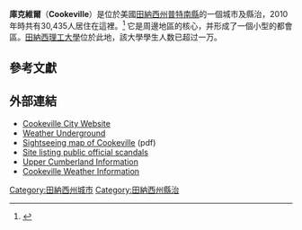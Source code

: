{{Infobox settlement
|official_name = Cookeville, Tennessee
|settlement_type = [[市|市]]
|nickname = Hub of the Upper Cumberland
|image_skyline = DowntownCookeville.jpg
|imagesize =
|image_caption =
|image_flag =
|image_seal =
|image_map = TNMap-doton-Cookeville.PNG
|mapsize = 250x200px
|map_caption = 在普特南縣和州內的位置
|image_map1 =
|mapsize1 =
|map_caption1 =
|coordinates_region = US-TN
|subdivision_type = 國家
|subdivision_type1 = [[美國各州|州]]
|subdivision_type2 = [[田纳西州县级行政区列表|縣]]
|subdivision_name = [[美國|美國]]
|subdivision_name1 = [[田納西州|田納西州]]
|subdivision_name2 = [[普特南縣_(田納西州)|普特南縣]]
|government_type = [[市議會|市議會]]
|leader_title = 市長
|leader_name = Ricky Shelton
|established_title = 建立
|established_date = 1854<ref name=landuse>Cookeville Regional Planning Commission, "[http://www.cookeville-tn.org/planning/uploads/pdf/comprehensive_plan.pdf Comprehensive Future Land Use Plan, Cookeville, Tennessee, 1999–2020] {{webarchive|url=https://web.archive.org/web/20140704063822/http://www.cookeville-tn.org/planning/uploads/pdf/comprehensive_plan.pdf |date=2014-07-04 }}," 5 October 2000, p. 3.  Retrieved: 16 January 2013.</ref>
|established_title2 = 法人地位
|established_date2 = 1903<ref>''[http://www.state.tn.us/sos/bluebook/05-06/48-data.pdf Tennessee Blue Book] {{Wayback|url=http://www.state.tn.us/sos/bluebook/05-06/48-data.pdf |date=20140803011120 }}'', 2005-2006, pp. 618-625.</ref>
|named_for = Richard F. Cooke
|area_magnitude = 1 E7
|area_total_km2 = 57.0
|area_total_sq_mi = 22.0
|area_land_km2 = 56.7
|area_land_sq_mi = 21.9
|area_water_km2 = 0.52
|area_water_sq_mi = 0.2
|population_as_of = 2012
|population_note = 
|population_total = 30,435
|elevation_m = 350
|elevation_ft = 1140
|timezone = [[北美中部時間|CST]]
|utc_offset = -6
|timezone_DST = [[北美中部時間|CDT]]
|utc_offset_DST = -5
|latd = 36 |latm = 9 |lats = 51 |latNS = N
|longd = 85 |longm = 30 |longs = 15 |longEW = W
| coordinates_type     = region:US-TN_type:city
| coordinates_display  = inline,title
|website = [http://www.cookeville-tn.org www.cookeville-tn.org]
|postal_code_type =
|postal_code =
|area_code = [[區號931|931]]
|blank_name = [[Federal_Information_Processing_Standard|FIPS編碼]]
|blank_info = 47-16920<ref name="GR2">{{cite web|url=http://factfinder2.census.gov|publisher=[[United_States_Census_Bureau|United States Census Bureau]]|accessdate=2008-01-31|title=American FactFinder|archive-date=2013-09-11|archive-url=https://web.archive.org/web/20130911234518/http://factfinder2.census.gov/|dead-url=no}}</ref>
|blank1_name = [[地名信息系統|GNIS]]特征ID
|blank1_info = 1647827<ref name="GR3">{{cite web|url=http://geonames.usgs.gov|accessdate=2008-01-31|title=US Board on Geographic Names|publisher=[[United_States_Geological_Survey|United States Geological Survey]]|date=2007-10-25|archive-date=2012-02-04|archive-url=https://web.archive.org/web/20120204035720/http://geonames.usgs.gov/|dead-url=no}}</ref>
|footnotes =
}}

'''庫克維爾'''（'''Cookeville'''）是位於美國[[田納西州|田納西州]][[普特南縣_(田納西州)|普特南縣]]的一個城市及縣治，2010年時共有30,435人居住在這裡。<ref name="GR6">{{cite web|url=http://www.naco.org/Counties/Pages/FindACounty.aspx|accessdate=2011-06-07|title=Find a County|publisher=National Association of Counties|archive-date=2012-07-12|archive-url=https://www.webcitation.org/6962cjXgL?url=http://www.naco.org/Counties/Pages/FindACounty.aspx|dead-url=no}}</ref> 它是周邊地區的核心，并形成了一個小型的都會區。[[田納西理工大學|田納西理工大學]]位於此地，該大學學生人数已超过一万。

==參考文獻==
{{Reflist}}

==外部連結==

* [https://web.archive.org/web/20070830165023/http://www.ci.cookeville.tn.us/ Cookeville City Website]
* [http://www.wunderground.com/US/TN/Cookeville.html Weather Underground] {{Wayback|url=http://www.wunderground.com/US/TN/Cookeville.html |date=20170530114441 }}
* [https://web.archive.org/web/20070711122330/http://www.cookevillechamber.com/pdfs/chamber_map.pdf Sightseeing map of Cookeville] (pdf)
* [http://www.putnampit.com Site listing public official scandals] {{Wayback|url=http://www.putnampit.com/ |date=20220616055954 }}
* [https://web.archive.org/web/20150201161256/http://www.uppercumberlandinfo.com/ Upper Cumberland Information]
* [http://www.cookevilleweatherguy.com/ Cookeville Weather Information] {{Wayback|url=http://www.cookevilleweatherguy.com/ |date=20220111180941 }}

[[Category:田納西州城市|Category:田納西州城市]]
[[Category:田納西州縣治|Category:田納西州縣治]]